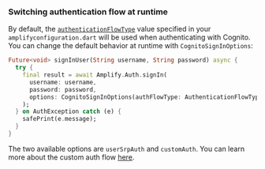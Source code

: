 ### Switching authentication flow at runtime 

By default, the [`authenticationFlowType`](https://docs.aws.amazon.com/cognito/latest/developerguide/amazon-cognito-user-pools-authentication-flow.html) value specified in your `amplifyconfiguration.dart` will be used when authenticating with Cognito. You can change the default behavior at runtime with `CognitoSignInOptions`:

```dart
Future<void> signInUser(String username, String password) async {
  try {
    final result = await Amplify.Auth.signIn(
      username: username,
      password: password,
      options: CognitoSignInOptions(authFlowType: AuthenticationFlowType.customAuth),
    );
  } on AuthException catch (e) {
    safePrint(e.message);
  }
}
```

The two available options are `userSrpAuth` and `customAuth`. You can learn more about the custom auth flow [here](/gen1/[platform]/prev/build-a-backend/auth/sign-in-custom-flow/).
